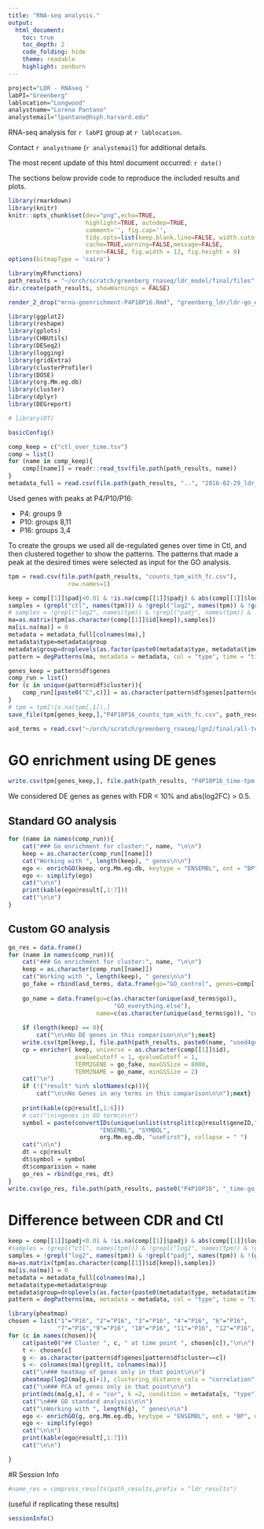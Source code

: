 ```yaml
---
title: "RNA-seq analysis."
output:
  html_document:
    toc: true
    toc_depth: 2
    code_folding: hide
    theme: readable
    highlight: zenburn
---
```


```r
project="LDR - RNAseq "
labPI="Greenberg"
lablocation="Longwood"
analystname="Lorena Pantano"
analystemail="lpantano@hsph.harvard.edu"
```

RNA-seq analysis for `r labPI` group at `r lablocation`.  

Contact `r analystname` (`r analystemail`) for additional details.

The most recent update of this html document occurred: `r date()`

The sections below provide code to reproduce the included results and plots. 


```r
library(rmarkdown)
library(knitr)
knitr::opts_chunk$set(dev="png",echo=TRUE,
                      highlight=TRUE, autodep=TRUE,
                      comment='', fig.cap='',
                      tidy.opts=list(keep.blank.line=FALSE, width.cutoff=200),
                      cache=TRUE,warning=FALSE,message=FALSE,
                      error=FALSE, fig.width = 12, fig.height = 9)
options(bitmapType = 'cairo')
```

```r
library(myRfunctions)
path_results = "~/orch/scratch/greenberg_rnaseq/ldr_model/final/files"
dir.create(path_results, showWarnings = FALSE)
```

```r
render_2_drop("mrna-goenrichment-P4P10P16.Rmd", "greenberg_ldr/ldr-go_enrichment-P4P10P16_time")
```

```r
library(ggplot2)
library(reshape)
library(gplots)
library(CHBUtils)
library(DESeq2)
library(logging)
library(gridExtra)
library(clusterProfiler)
library(DOSE)
library(org.Mm.eg.db)
library(cluster)
library(dplyr)
library(DEGreport)

# library(DT)

basicConfig()

comp_keep = c("ctl_over_time.tsv")
comp = list()
for (name in comp_keep){
    comp[[name]] = readr::read_tsv(file.path(path_results, name))
}
metadata_full = read.csv(file.path(path_results, "..", "2016-02-29_ldr_model","project-summary.csv"), row.names="Name")
```

Used genes with peaks at P4/P10/P16: 

* P4: groups 9
* P10: groups 8,11
* P16: groups 3,4

To create the groups we used all de-regulated genes over time in Ctl, and then
clustered together to show the patterns. The patterns that made a peak at the
desired times were selected as input for the GO analysis.

```r

tpm = read.csv(file.path(path_results, "counts_tpm_with_fc.csv"),
                 row.names=1)

keep = comp[[1]]$padj<0.01 & !is.na(comp[[1]]$padj) & abs(comp[[1]]$log2FoldChange) > 2
samples = (grepl("ctl", names(tpm))) & !grepl("log2", names(tpm)) & !grepl("padj", names(tpm))
# samples = !grepl("log2", names(tpm)) & !grepl("padj", names(tpm)) & !(grepl("symbol", names(tpm)))
ma=as.matrix(tpm[as.character(comp[[1]]$id[keep]),samples])
ma[is.na(ma)] = 0
metadata = metadata_full[colnames(ma),]
metadata$type=metadata$group
metadata$group=droplevels(as.factor(paste0(metadata$type, metadata$time)))
pattern = degPatterns(ma, metadata = metadata, col = "type", time = "time", summarize = "group", minc = 15)

genes_keep = pattern$df$genes
comp_run = list()
for (c in unique(pattern$df$cluster)){
    comp_run[[paste0("C",c)]] = as.character(pattern$df$genes[pattern$df$cluster==c])
}
# tpm = tpm[!is.na(tpm[,1]),]
save_file(tpm[genes_keep,],"P4P10P16_counts_tpm_with_fc.csv", path_results)
```


```r
asd_terms = read.csv("~/orch/scratch/greenberg_rnaseq/lgn2/final/all-terms.csv", row.names=1)
```

# GO enrichment using DE genes

```r
write.csv(tpm[genes_keep,], file.path(path_results, "P4P10P16_time-tpm.csv"))
```

We considered DE genes as genes with FDR < 10% and abs(log2FC) > 0.5.

## Standard GO analysis
```r
for (name in names(comp_run)){
    cat("### Go enrichment for cluster:", name, "\n\n")
    keep = as.character(comp_run[[name]])
    cat("Working with ", length(keep), " genes\n\n")
    ego <- enrichGO(keep, org.Mm.eg.db, keytype = "ENSEMBL", ont = "BP", universe = as.character(comp[[1]]$id))
    ego <- simplify(ego)
    cat("\n\n")
    print(kable(ego@result[,1:7]))
    cat("\n\n")
}
```

## Custom GO analysis

```r
go_res = data.frame()
for (name in names(comp_run)){
    cat("### Go enrichment for cluster:", name, "\n\n")
    keep = as.character(comp_run[[name]])
    cat("Working with ", length(keep), " genes\n\n")
    go_fake = rbind(asd_terms, data.frame(go="GO_control", genes=comp[[1]]$id))
    
    go_name = data.frame(go=c(as.character(unique(asd_terms$go)),
                              "GO_everything.else"), 
                         name=c(as.character(unique(asd_terms$go)), "control"))
    
    if (length(keep) == 0){
        cat("\n\nNo DE genes in this comparison\n\n");next}
    write.csv(tpm[keep,], file.path(path_results, paste0(name, "used4go-tpm.csv")))
    cp = enricher( keep, universe = as.character(comp[[1]]$id), 
                   pvalueCutoff = 1, qvalueCutoff = 1, 
                   TERM2GENE = go_fake, maxGSSize = 8000,
                   TERM2NAME = go_name, minGSSize = 2)
    cat("\n")
    if (!("result" %in% slotNames(cp))){
        cat("\n\nNo Genes in any terms in this comparison\n\n");next}
        
    print(kable(cp@result[,1:6]))
    # cat("\n\ngenes in GO term\n\n")
    symbol = paste(convertIDs(unique(unlist(strsplit(cp@result$geneID,"/"))),
                          "ENSEMBL", "SYMBOL", 
                          org.Mm.eg.db, "useFirst"), collapse = " ")
    cat("\n\n")
    dt = cp@result
    dt$symbol = symbol
    dt$comparision = name
    go_res = rbind(go_res, dt)
}
write.csv(go_res, file.path(path_results, paste0("P4P10P16", "_time-go_res.csv")))
```

# Difference between CDR and Ctl

```r
keep = comp[[1]]$padj<0.01 & !is.na(comp[[1]]$padj) & abs(comp[[1]]$log2FoldChange) > 2
#samples = (grepl("ctl", names(tpm))) & !grepl("log2", names(tpm)) & !grepl("padj", names(tpm))
samples = !grepl("log2", names(tpm)) & !grepl("padj", names(tpm)) & !(grepl("symbol", names(tpm)))
ma=as.matrix(tpm[as.character(comp[[1]]$id[keep]),samples])
ma[is.na(ma)] = 0
metadata = metadata_full[colnames(ma),]
metadata$type=metadata$group
metadata$group=droplevels(as.factor(paste0(metadata$type, metadata$time)))
pattern = degPatterns(ma, metadata = metadata, col = "type", time = "time", summarize = "group", minc = 15)
```


```r
library(pheatmap)
chosen = list("1"="P16", "2"="P16", "3"="P16", "4"="P16", "6"="P16", 
              "7"="P16","9"="P16", "10"="P16", "11"="P16", "12"="P16", "13"="P16")
for (c in names(chosen)){
    cat(paste0("## Cluster ", c, " at time point ", chosen[c]),"\n\n")
    t <- chosen[c]
    g <- as.character(pattern$df$genes[pattern$df$cluster==c])
    s <- colnames(ma)[grepl(t, colnames(ma))]
    cat("\n### heatmap of genes only in that point\n\n")
    pheatmap(log2(ma[g,s]+1), clustering_distance_cols = "correlation", clustering_method = "ward.D2", show_rownames = FALSE, annotation = metadata[,c("type", "time")], main = c)
    cat("\n### PCA of genes only in that point\n\n")
    print(mds(ma[g,s], d = "cor", k =2, condition = metadata[s, "type"]) + ggtitle(c))
    cat("\n### GO standard analysis\n\n")
    cat("\nWorking with ", length(g), " genes\n\n")
    ego <- enrichGO(g, org.Mm.eg.db, keytype = "ENSEMBL", ont = "BP", universe = as.character(comp[[1]]$id))
    ego <- simplify(ego)
    cat("\n\n")
    print(kable(ego@result[,1:7]))
    cat("\n\n")

}
```


#R Session Info

```r
#name_res = compress_results(path_results,prefix = "ldr_results")
```

(useful if replicating these results)

```r
sessionInfo()
```
